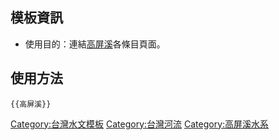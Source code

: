 <noinclude>{{template doc page viewed directly}}</noinclude>

==模板資訊==
*使用目的：連結[[高屏溪]]各條目頁面。

==使用方法==
<pre>{{高屏溪}}</pre>

<includeonly>
[[Category:台灣水文模板‎]]
[[Category:台灣河流]]
[[Category:高屏溪水系]]
</includeonly>